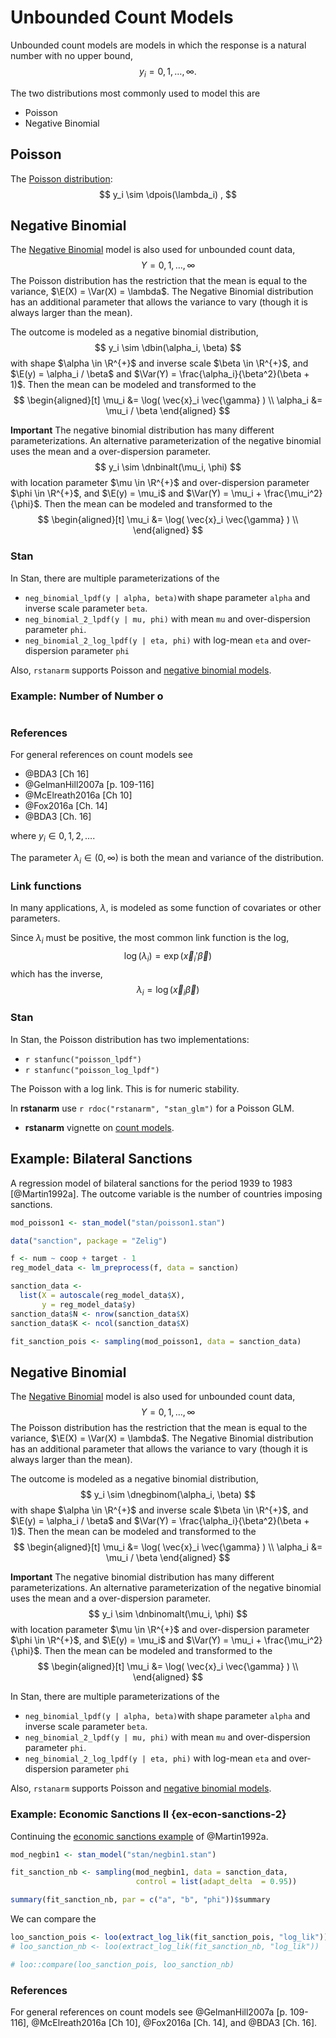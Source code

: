 # Unbounded Count Models

Unbounded count models are models in which the response is a natural number with no upper bound,
$$
y_i = 0, 1, \dots, \infty .
$$

The two distributions most commonly used to model this are

- Poisson
- Negative Binomial

## Poisson

The [Poisson distribution](https://en.wikipedia.org/wiki/Poisson_distribution):
$$
y_i \sim \dpois(\lambda_i) ,
$$



## Negative Binomial

The [Negative Binomial](https://en.wikipedia.org/wiki/Negative_binomial_distribution) model is also used for unbounded count data,
$$
Y = 0, 1, \dots, \infty
$$
The Poisson distribution has the restriction that the mean is equal to the variance, $\E(X) = \Var(X) = \lambda$.
The Negative Binomial distribution has an additional parameter that allows the variance to vary (though it is always larger than the mean).

The outcome is modeled as a negative binomial distribution,
$$
y_i \sim \dbin(\alpha_i, \beta)
$$
with shape $\alpha \in \R^{+}$ and inverse scale $\beta \in \R^{+}$, and $\E(y) = \alpha_i / \beta$ and $\Var(Y) = \frac{\alpha_i}{\beta^2}(\beta + 1)$.
Then the mean can be modeled and transformed to the
$$
\begin{aligned}[t]
\mu_i &= \log( \vec{x}_i \vec{\gamma} ) \\
\alpha_i &= \mu_i / \beta
\end{aligned}
$$


**Important** The negative binomial distribution has many different parameterizations.
An alternative parameterization of the negative binomial uses the mean and a over-dispersion parameter.
$$
y_i \sim \dnbinalt(\mu_i, \phi)
$$
with location parameter $\mu \in \R^{+}$ and over-dispersion parameter $\phi \in \R^{+}$, and $\E(y) = \mu_i$ and $\Var(Y) = \mu_i  + \frac{\mu_i^2}{\phi}$.
Then the mean can be modeled and transformed to the
$$
\begin{aligned}[t]
\mu_i &= \log( \vec{x}_i \vec{\gamma} ) \\
\end{aligned}
$$

### Stan

In Stan, there are multiple parameterizations of the

- `neg_binomial_lpdf(y | alpha, beta)`with shape parameter `alpha` and inverse scale parameter `beta`.
- `neg_binomial_2_lpdf(y | mu, phi)` with mean `mu` and over-dispersion parameter `phi`.
- `neg_binomial_2_log_lpdf(y | eta, phi)` with log-mean `eta` and over-dispersion parameter `phi`

Also, `rstanarm` supports Poisson and [negative binomial models](https://cran.r-project.org/web/packages/rstanarm/vignettes/count.html).

### Example: Number of Number o

```r

```


### References

For general references on count models see

- @BDA3 [Ch 16]
- @GelmanHill2007a [p. 109-116]
- @McElreath2016a [Ch 10]
- @Fox2016a [Ch. 14]
- @BDA3 [Ch. 16]


where $y_i \in 0, 1, 2, \dots$.

The parameter $\lambda_i \in (0, \infty)$ is both the mean and variance of the distribution.

### Link functions

In many applications, $\lambda$, is modeled as some function of covariates or other parameters.

Since $\lambda_i$ must be positive, the most common link function is the log,
$$
\log(\lambda_i) = \exp(\vec{x}_i' \vec{\beta})
$$
which has the inverse,
$$
\lambda_i = \log(\vec{x}_i \vec{\beta})
$$

### Stan

In Stan, the Poisson distribution has two implementations:

- `r stanfunc("poisson_lpdf")`
- `r stanfunc("poisson_log_lpdf")`

The Poisson with a log link. This is for numeric stability.

In **rstanarm** use `r rdoc("rstanarm", "stan_glm")` for a Poisson GLM.

- **rstanarm** vignette on [count models](https://cran.r-project.org/web/packages/rstanarm/vignettes/count.html).

## Example: Bilateral Sanctions

A regression model of bilateral sanctions for the period 1939 to 1983 [@Martin1992a].
The outcome variable is the number of countries imposing sanctions.

```r
mod_poisson1 <- stan_model("stan/poisson1.stan")
```

```r
data("sanction", package = "Zelig")

f <- num ~ coop + target - 1
reg_model_data <- lm_preprocess(f, data = sanction)

sanction_data <-
  list(X = autoscale(reg_model_data$X),
       y = reg_model_data$y)
sanction_data$N <- nrow(sanction_data$X)
sanction_data$K <- ncol(sanction_data$X)
```

```r
fit_sanction_pois <- sampling(mod_poisson1, data = sanction_data)
```



## Negative Binomial

The [Negative Binomial](https://en.wikipedia.org/wiki/Negative_binomial_distribution) model is also used for unbounded count data,
$$
Y = 0, 1, \dots, \infty
$$
The Poisson distribution has the restriction that the mean is equal to the variance, $\E(X) = \Var(X) = \lambda$.
The Negative Binomial distribution has an additional parameter that allows the variance to vary (though it is always larger than the mean).

The outcome is modeled as a negative binomial distribution,
$$
y_i \sim \dnegbinom(\alpha_i, \beta)
$$
with shape $\alpha \in \R^{+}$ and inverse scale $\beta \in \R^{+}$, and $\E(y) = \alpha_i / \beta$ and $\Var(Y) = \frac{\alpha_i}{\beta^2}(\beta + 1)$.
Then the mean can be modeled and transformed to the
$$
\begin{aligned}[t]
\mu_i &= \log( \vec{x}_i \vec{\gamma} ) \\
\alpha_i &= \mu_i / \beta
\end{aligned}
$$


**Important** The negative binomial distribution has many different parameterizations.
An alternative parameterization of the negative binomial uses the mean and a over-dispersion parameter.
$$
y_i \sim \dnbinomalt(\mu_i, \phi)
$$
with location parameter $\mu \in \R^{+}$ and over-dispersion parameter $\phi \in \R^{+}$, and $\E(y) = \mu_i$ and $\Var(Y) = \mu_i  + \frac{\mu_i^2}{\phi}$.
Then the mean can be modeled and transformed to the
$$
\begin{aligned}[t]
\mu_i &= \log( \vec{x}_i \vec{\gamma} ) \\
\end{aligned}
$$

In Stan, there are multiple parameterizations of the

- `neg_binomial_lpdf(y | alpha, beta)`with shape parameter `alpha` and inverse scale parameter `beta`.
- `neg_binomial_2_lpdf(y | mu, phi)` with mean `mu` and over-dispersion parameter `phi`.
- `neg_binomial_2_log_lpdf(y | eta, phi)` with log-mean `eta` and over-dispersion parameter `phi`

Also, `rstanarm` supports Poisson and [negative binomial models](https://cran.r-project.org/web/packages/rstanarm/vignettes/count.html).

### Example: Economic Sanctions II {ex-econ-sanctions-2}

Continuing the [economic sanctions example](#ex-econ-sanctions-2) of @Martin1992a.


```r
mod_negbin1 <- stan_model("stan/negbin1.stan")
```


```r
fit_sanction_nb <- sampling(mod_negbin1, data = sanction_data,
                            control = list(adapt_delta  = 0.95))
```

```r
summary(fit_sanction_nb, par = c("a", "b", "phi"))$summary
```

We can compare the
```r
loo_sanction_pois <- loo(extract_log_lik(fit_sanction_pois, "log_lik"))
# loo_sanction_nb <- loo(extract_log_lik(fit_sanction_nb, "log_lik"))
```

```r
# loo::compare(loo_sanction_pois, loo_sanction_nb)
```

### References

For general references on count models see @GelmanHill2007a [p. 109-116], @McElreath2016a [Ch 10], @Fox2016a [Ch. 14], and @BDA3 [Ch. 16].
